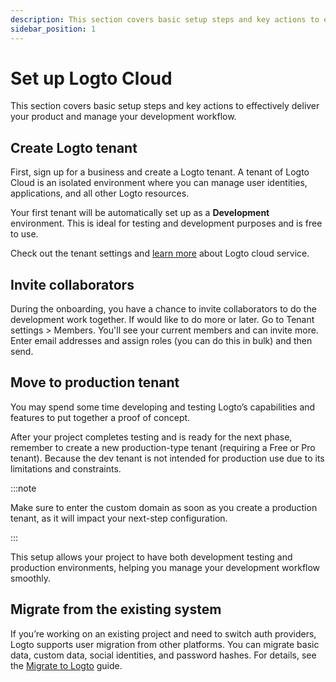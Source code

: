 ```yaml
---
description: This section covers basic setup steps and key actions to effectively deliver your product and manage your development workflow.
sidebar_position: 1
---
```


# Set up Logto Cloud

This section covers basic setup steps and key actions to effectively deliver your product and manage your development workflow.

## Create Logto tenant

First, sign up for a business and create a Logto tenant. A tenant of Logto Cloud is an isolated environment where you can manage user identities, applications, and all other Logto resources.

Your first tenant will be automatically set up as a **Development** environment. This is ideal for testing and development purposes and is free to use.

Check out the tenant settings and [learn more](/logto-cloud) about Logto cloud service.

## Invite collaborators

During the onboarding, you have a chance to invite collaborators to do the development work together. If would like to do more or later. Go to <CloudLink to="/tenant-settings/members">Tenant settings > Members</CloudLink>. You'll see your current members and can invite more. Enter email addresses and assign roles (you can do this in bulk) and then send.

## Move to production tenant

You may spend some time developing and testing Logto’s capabilities and features to put together a proof of concept.

After your project completes testing and is ready for the next phase, remember to create a new production-type tenant (requiring a Free or Pro tenant). Because the dev tenant is not intended for production use due to its limitations and constraints.

:::note

Make sure to enter the custom domain as soon as you create a production tenant, as it will impact your next-step configuration.

:::

This setup allows your project to have both development testing and production environments, helping you manage your development workflow smoothly.

## Migrate from the existing system

If you’re working on an existing project and need to switch auth providers, Logto supports user migration from other platforms. You can migrate basic data, custom data, social identities, and password hashes. For details, see the [Migrate to Logto](../user-management/user-migration.mdx) guide.
